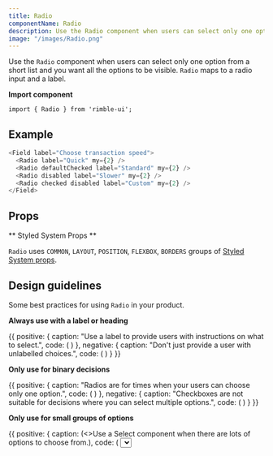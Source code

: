 ```yaml
---
title: Radio
componentName: Radio
description: Use the Radio component when users can select only one option from a short list and you want all the options to be visible.
image: "/images/Radio.png"
---
```


Use the `Radio` component when users can select only one option from a short list and you want all the options to be visible. `Radio` maps to a radio input and a label.

**Import component**

```lang=jsx
import { Radio } from 'rimble-ui';
```

## Example

```js is=react-live
<Field label="Choose transaction speed">
  <Radio label="Quick" my={2} />
  <Radio defaultChecked label="Standard" my={2} />
  <Radio disabled label="Slower" my={2} />
  <Radio checked disabled label="Custom" my={2} />
</Field>
```

## Props

<PropsTable propMetaData={props.propMetaData} />

** Styled System Props **

`Radio` uses `COMMON`, `LAYOUT`, `POSITION`, `FLEXBOX`, `BORDERS` groups of [Styled System props](/components/rimble-ui/system-props).

## Design guidelines

Some best practices for using `Radio` in your product.

**Always use with a label or heading**

<DoDont>
  {{
    positive: {
      caption: "Use a label to provide users with instructions on what to select.",
      code: (
        <Field
          mt={3}
          label="Would you like alerts when the price changes?"
        >
          <Radio required={true} label="Yes"  />
          <Radio required={true} label="No" />
        </Field>
      )
    },
    negative: {
      caption: "Don't just provide a user with unlabelled choices.",
      code: (
        <Box>
          <Radio required={true} label="Give me price changes" mt={3} />
          <Radio required={true} label="Don't give me price changes" />
        </Box>
      )
    }
  }}
</DoDont>

**Only use for binary decisions**

<DoDont>
  {{
    positive: {
      caption: "Radios are for times when your users can choose only one option.",
      code: (
        <Field
          mt={3}
          label="Would you like alerts when the price changes?"
        >
          <Radio required={true} label="Yes" my={2} />
          <Radio required={true} label="No" my={2} />
        </Field>
      )
    },
    negative: {
      caption: "Checkboxes are not suitable for decisions where you can select multiple options.",
      code: (
        <Field mt={3} label="Choose any currencies you'd like to track">
          <Radio required={true} label="Ether (ETH)" my={2} />
          <Radio required={true} label="Bitcoin (BTC)" my={2} />
          <Radio required={true} label="Ethereum Classic (ETC)" my={2} />
          <Radio required={true} label="Litecoin (LTC)" my={2} />
        </Field>
      )
    }
  }}
</DoDont>

**Only use for small groups of options**

<DoDont>
  {{
    positive: {
      caption: (<>Use a <Link href="/components/rimble-ui/Select" title="To Select component" target="_blank">Select</Link> component when there are lots of options to choose from.</>),
      code: (
        <Field mt={3} label="Choose your default currency">
          <Select
            required={true}
            options={[
              { value: "eth", label: "Ethereum" },
              { value: "btc", label: "Bitcoin" },
              { value: "gno", label: "Gnosis" },
              { value: "gnt", label: "Golem" },
              { value: "rep", label: "Augur" }
            ]}
          />
        </Field>
      )
    },
    negative: {
      caption: "Don't present lots of choices to a user like this as it will clutter your interface.",
      code: (
        <Field mt={4} label="Choose your default currency">
          <Radio required={true} label="ETH - Ether" my={2} />
          <Radio label="BTC - Bitcoin" my={2} />
          <Radio label="USD - Dollars" my={2} />
          <Radio label="GBP - Pounds" my={2} />
          <Radio label="XRP - Ripple" my={2} />
          <Radio label="GNO - Gnosis" my={2} />
          <Radio label="GNT - Golem" my={2} />
          <Radio label="REP - Augur" my={2} />
          <Radio label="YEN" my={2} />
          <Radio label="INR - Rupee" my={2} />
        </Field>
      )
    }
  }}
</DoDont>

## Related components

- [Select](/components/rimble-ui/Select) - When users can only choose one option from a long list
- [Checkbox](/components/rimble-ui/Checkbox) – When users can choose 0 or multiple options from a list
